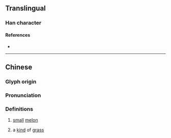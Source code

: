 {{character info/new}}
==Translingual==

===Han character===
{{Han char|rn=97|rad=瓜|as=03|sn=8|four=77232|canj=HOPI,XHOPI|ids=⿺瓜勺}}

====References====
* {{Han ref|kx=0746.020|dkj=21372|dj=1154.150|hdz=42654.030|uh=74DD|ud=29917|bh=CD6E|bd=52590}}

----

==Chinese==
{{zh-forms}}

===Glyph origin===
{{Han etym}}

===Pronunciation===
{{zh-pron
|m=bó
|c=bok3,bok6
|mc=y
|oc=y
|cat=
}}

===Definitions===
{{zh-hanzi}}

# {{lb|zh|literary}} [[small]] [[melon]]
# {{lb|zh|literary}} a [[kind]] of [[grass]]